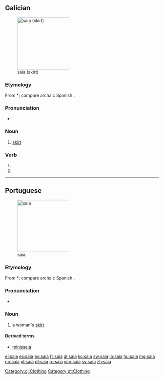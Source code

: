 {{also|saía}}
==Galician==
[[File:Circle skipt.jpg|thumb|170px|saia (skirt)]]

===Etymology===
From {{etyl|VL.|gl}} *{{term||sagia|lang=la}}; compare archaic Spanish {{term|saya|lang=es}}.

===Pronunciation===
* {{audio|gl-saia.ogg|Audio}}

===Noun===
{{gl-noun|f}}

# [[skirt]] {{qualifier|women's clothing}}

===Verb===
{{gl-verb-form}}

# {{conjugation of|saír||lang=gl|1|s|pres|sub}}
# {{conjugation of|saír||lang=gl|3|s|pres|sub}}

[[Category:gl:Clothing]]

----

==Portuguese==
[[File:Wrapskirt.jpg|thumb|170px|saia]]

===Etymology===
From {{etyl|VL.|pt}} *{{term||sagia}}; compare archaic Spanish {{term|saya|lang=es}}.

===Pronunciation===
* {{a|PT}} {{IPA|/ˈsajɐ/|lang=pt}}

===Noun===
{{pt-noun|f|pl=saias}}

# a woman's [[skirt]]

====Derived terms====
* [[minissaia]]

[[Category:pt:Clothing]]

[[el:saia]]
[[es:saia]]
[[eo:saia]]
[[fr:saia]]
[[gl:saia]]
[[ko:saia]]
[[sw:saia]]
[[lo:saia]]
[[hu:saia]]
[[mg:saia]]
[[no:saia]]
[[pl:saia]]
[[pt:saia]]
[[ro:saia]]
[[scn:saia]]
[[sv:saia]]
[[zh:saia]]